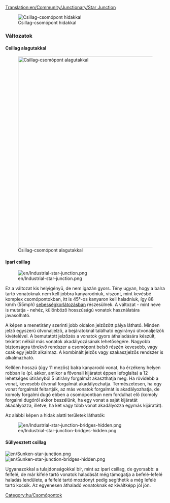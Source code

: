 [[Translation:en/Community/Junctionary/Star Junction]]

{{hu/Csomópontmenü}}

[[File:en/Star junction.png|none|frame|Csillag-csomópont hidakkal]]

{{hu/Csomópontok tulajdonságai|Közepes|2|2|2|2|1|1|0|1|0|0|0||Lerobbant vonat csak a saját pályájára hat.|
*Sok vonat egyidejű kezelésére képes.
*Néhány elágazó rövidebb a többinél, ezzel a vonatok fölösleges várakozását idézheti elő.
'''Ötletek:'''
*Kezdjük a hidak vagy alagutak megépítésével.
*Méretezzük úgy, hogy minden elágazó alkalmas legyen a teljes vonathossz fogadására.
*Használd a hidak és alagutak kombinációját, hogy a híd- ill. alagúthossz három mezőnyi hosszúságú maradhasson (ide számítva a hídfőket vagy az alagutak bejáratait is).
*Terület: 14 x 14
}}



===Változatok===

==== Csillag alagutakkal ====

[[File:en/Star junction 2.png|none|thumb|600px|Csillag-csomópont alagutakkal]]

==== Ipari csillag ====

[[File:en/Industrial-star-junction.png]]

Ez a változat kis helyigényű, de nem igazán gyors. Tény ugyan, hogy a balra tartó vonatoknak nem kell jobbra kanyarodniuk, viszont, mint kevésbé komplex csomópontokban, itt is 45&deg;-os kanyaron kell haladniuk, így 88 km/h (55mph) [[hu/Manual/Game Mechanics/Main Page#Vonatok|sebességkorlátozásban]] részesülnek. A változat - mint neve is mutatja - nehéz, különböző hosszúságú vonatok használatára javasolható.

A képen a menetirány szerinti jobb oldalon jelzőzött pálya látható. Minden jelző egyszerű útvonaljelző, a bejáratoknál található egyirányú útvonaljelzők kivételével. A bemutatott jelzőzés a vonatok gyors áthaladására készült, tekintet nélkül más vonatok akadályozásának lehetőségére. Nagyobb biztonságra törekvő rendszer a csomópont belső részén kevesebb, vagy csak egy jelzőt alkalmaz. A kombinált jelzős vagy szakaszjelzős rendszer is alkalmazható.

Kellően hosszú (úgy 11 mezős) balra kanyarodó vonat, ha érzékeny helyen robban le (pl. akkor, amikor a fővonali kijáratot éppen lefoglalta) a 12 lehetséges útirányból 5 útirány forgalmát akaszthatja meg. Ha rövidebb a vonat, kevesebb útvonal forgalmát akadályozhatja. Természetesen, ha egy vonat forgalmát feltartják, az más vonatok forgalmát is akadályozhatja, de komoly forgalmi dugó ebben a csomópontban nem fordulhat elő (komoly forgalmi dugóról akkor beszélünk, ha egy vonat a saját kijáratát akadályozza, illetve, ha két vagy több vonat akadályozza egymás kijáratát).

Az alábbi képen a hidak alatti területek láthatók:

[[File:en/Industrial-star-junction-bridges-hidden.png]]

{{hu/Csomópontok tulajdonságai|Közepes|2|0|1|1|0|1|1|1|0|0|0||Lerobbant vonat legfeljebb 5 útirányra hat a lehetséges 12-ből.|
* Fővonalon használható
* Terület: 9 &times; 9}}

==== Süllyesztett csillag ====

[[File:en/Sunken-star-junction.png]]
[[File:en/Sunken-star-junction-bridges-hidden.png]]

Ugyanazokkal a tulajdonságokkal bír, mint az ipari csillag, de gyorsabb: a felfelé, de már kifelé tartó vonatok haladását még támogatja a befelé-lefelé haladás lendülete, a felfelé tartó mozdonyt pedig segíthetik a még lefelé tartó kocsik. Az egyenesen áthaladó vonatoknak ez kiváltképp jól jön.


[[Category:hu/Csomópontok]]